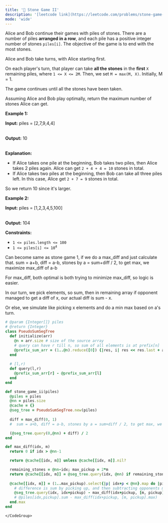 ```yaml
---
title: '🧀 Stone Game II'
description: '[leetcode link](https://leetcode.com/problems/stone-game-ii/description/)'
mode: 'wide'
---
```

<Tabs>
  <Tab title="Question" icon="circle-question" iconType="regular">
    <Card>
      <p>Alice and Bob continue their games with piles of stones. There are a number of piles <strong>arranged in a row</strong>, and each pile has a positive integer number of stones <code>piles[i]</code>. The objective of the game is to end with the most stones.</p>  <p>Alice and Bob take turns, with Alice starting first.</p>  <p>On each player&#39;s turn, that player can take <strong>all the stones</strong> in the <strong>first</strong> <code>X</code> remaining piles, where <code>1 &lt;= X &lt;= 2M</code>. Then, we set <code>M = max(M, X)</code>. Initially, M = 1.</p>  <p>The game continues until all the stones have been taken.</p>  <p>Assuming Alice and Bob play optimally, return the maximum number of stones Alice can get.</p>   <p><strong class="example">Example 1:</strong></p>  <div class="example-block"> <p><strong>Input:</strong> <span class="example-io">piles = [2,7,9,4,4]</span></p>  <p><br/> <strong>Output:</strong> <span class="example-io">10</span></p>  <p><br/> <strong>Explanation:</strong></p>  <ul>  <li>If Alice takes one pile at the beginning, Bob takes two piles, then Alice takes 2 piles again. Alice can get <code>2 + 4 + 4 = 10</code> stones in total.</li>  <li>If Alice takes two piles at the beginning, then Bob can take all three piles left. In this case, Alice get <code>2 + 7 = 9</code> stones in total.</li> </ul>  <p>So we return 10 since it&#39;s larger.</p> </div>  <p><strong class="example">Example 2:</strong></p>  <div class="example-block"> <p><strong>Input:</strong> <span class="example-io">piles = [1,2,3,4,5,100]</span></p>  <p><br/> <strong>Output:</strong> <span class="example-io">104</span></p> </div>   <p><strong>Constraints:</strong></p>  <ul>  <li><code>1 &lt;= piles.length &lt;= 100</code></li>  <li><code>1 &lt;= piles[i]&nbsp;&lt;= 10<sup>4</sup></code></li> </ul> 
    </Card>
  </Tab>
  <Tab title="Solution" icon="lightbulb" iconType="regular" >
    <Card>
      Can become same as stone game 1, if we do a max_diff and just calculate that.
sum = a+b, diff = a-b, stones by a = sum+diff / 2, to get max, we maximize max_diff of a-b

For max_diff, both optimal is both trying to minimize max_diff, so logic is easier.

In our turn, we pick elements, so sum, then in remaining array if opponent managed to get a diff of x, our actual diff is sum - x.

Or else, we simulate like picking x elements and do a min max based on a's turn.
    </Card>
  <Expandable title="code">
    <CodeGroup dropdown>
```ruby title="Stone Game II" lines
# @param {Integer[]} piles
# @return {Integer}
class PseudoSumSegTree
  def initialize(arr)
    @n = arr.size # size of the source array
    # query can have r till n, so sum of all elements is at prefix[n]
    @prefix_sum_arr = (1..@n).reduce([0]) {|res, i| res << res.last + arr[i-1]; res } # sum till i-1
  end
  
  # [l,r)
  def query(l,r)
    @prefix_sum_arr[r] - @prefix_sum_arr[l]
  end
end

def stone_game_ii(piles)
  @piles = piles
  @nn = piles.size
  @cache = {}
  @seg_tree = PseudoSumSegTree.new(piles)
  
  diff = max_diff(0, 1)
  #  sum = a+b, diff = a-b, stones by a = sum+diff / 2, to get max, we maximize max_diff of a-b

  (@seg_tree.query(0,@nn) + diff) / 2
end

def max_diff(idx, m)
  return 0 if idx > @nn-1

  return @cache[[idx, m]] unless @cache[[idx, m]].nil?

  remaining_stones = @nn-idx; max_pickup = 2*m
  return @cache[[idx, m]] = @seg_tree.query(idx, @nn) if remaining_stones <= max_pickup
  
  @cache[[idx, m]] = (1..max_pickup).select{|p| idx+p < @nn}.map do |pickup|
    # difference is sum by picking up, and then subtracting opponents max_diff attempt from remaining array
    @seg_tree.query(idx, idx+pickup) - max_diff(idx+pickup, [m, pickup].max)
    # @piles[idx,pickup].sum - max_diff(idx+pickup, [m, pickup].max)
  end.max
end

```
    </CodeGroup>
  </Expandable>
  </Tab>
</Tabs>
